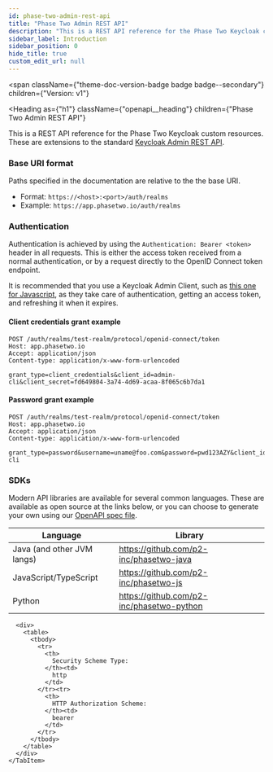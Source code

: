 ```yaml
---
id: phase-two-admin-rest-api
title: "Phase Two Admin REST API"
description: "This is a REST API reference for the Phase Two Keycloak custom resources. These are extensions to the standard [Keycloak Admin REST API](https://www.keycloak.org/docs-api/latest/rest-api/index.html)."
sidebar_label: Introduction
sidebar_position: 0
hide_title: true
custom_edit_url: null
---
```



<span
  className={"theme-doc-version-badge badge badge--secondary"}
  children={"Version: v1"}
>
</span>

<Heading
  as={"h1"}
  className={"openapi__heading"}
  children={"Phase Two Admin REST API"}
>
</Heading>



This is a REST API reference for the Phase Two Keycloak custom resources. These are extensions to the standard [Keycloak Admin REST API](https://www.keycloak.org/docs-api/latest/rest-api/index.html).

### Base URI format
Paths specified in the documentation are relative to the the base URI.
- Format: `https://<host>:<port>/auth/realms`
- Example: `https://app.phasetwo.io/auth/realms`

### Authentication
Authentication is achieved by using the `Authentication: Bearer <token>` header in all requests. This is either the access token received from a normal authentication, or by a request directly to the OpenID Connect token endpoint.

It is recommended that you use a Keycloak Admin Client, such as [this one for Javascript](https://github.com/keycloak/keycloak-nodejs-admin-client), as they take care of authentication, getting an access token, and refreshing it when it expires.

#### Client credentials grant example
```
POST /auth/realms/test-realm/protocol/openid-connect/token
Host: app.phasetwo.io
Accept: application/json
Content-type: application/x-www-form-urlencoded

grant_type=client_credentials&client_id=admin-cli&client_secret=fd649804-3a74-4d69-acaa-8f065c6b7da1
```

#### Password grant example
```
POST /auth/realms/test-realm/protocol/openid-connect/token
Host: app.phasetwo.io
Accept: application/json
Content-type: application/x-www-form-urlencoded

grant_type=password&username=uname@foo.com&password=pwd123AZY&client_id=admin-cli
```

### SDKs
Modern API libraries are available for several common languages. These are available as open source at the links below, or you can choose to generate your own using our [OpenAPI spec file](https://raw.githubusercontent.com/p2-inc/phasetwo-docs/main/openapi.yaml).

| Language | Library |
| --- | --- |
| Java (and other JVM langs) | https://github.com/p2-inc/phasetwo-java |
| JavaScript/TypeScript | https://github.com/p2-inc/phasetwo-js |
| Python | https://github.com/p2-inc/phasetwo-python |


<div
  style={{"marginBottom":"2rem"}}
>
  <Heading
    id={"authentication"}
    as={"h2"}
    className={"openapi-tabs__heading"}
    children={"Authentication"}
  >
  </Heading><SchemaTabs
    className={"openapi-tabs__security-schemes"}
  >
    <TabItem
      label={"HTTP: Bearer Auth"}
      value={"access_token"}
    >
      
      
      
      
      <div>
        <table>
          <tbody>
            <tr>
              <th>
                Security Scheme Type:
              </th><td>
                http
              </td>
            </tr><tr>
              <th>
                HTTP Authorization Scheme:
              </th><td>
                bearer
              </td>
            </tr>
          </tbody>
        </table>
      </div>
    </TabItem>
  </SchemaTabs>
</div>
      